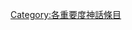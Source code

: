 {{Articles by Importance|topic=神话|project=神话|format=toc}}
{{Wikipedia category}}
{{emptycat}}

[[Category:各重要度神話條目|Category:各重要度神話條目]]